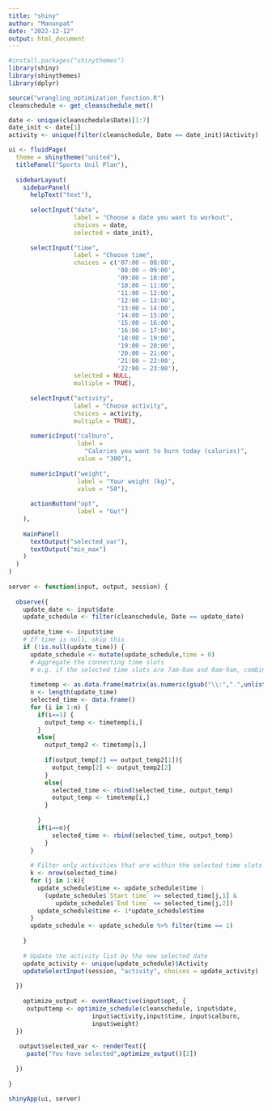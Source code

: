 ```yaml
---
title: "shiny"
author: "Manunpat"
date: "2022-12-12"
output: html_document
---
```


```r
#install.packages("shinythemes")
library(shiny)
library(shinythemes)
library(dplyr)

source("wrangling_optimization_function.R")
cleanschedule <- get_cleanschedule_met()

date <- unique(cleanschedule$Date)[1:7]
date_init <- date[1]
activity <- unique(filter(cleanschedule, Date == date_init)$Activity)

ui <- fluidPage(
  theme = shinytheme("united"),
  titlePanel("Sports Unil Plan"),
  
  sidebarLayout(
    sidebarPanel(
      helpText("text"),
      
      selectInput("date", 
                  label = "Choose a date you want to workout",
                  choices = date,
                  selected = date_init),
      
      selectInput("time", 
                  label = "Choose time",
                  choices = c('07:00 – 08:00', 
                              '08:00 – 09:00', 
                              '09:00 – 10:00', 
                              '10:00 – 11:00',
                              '11:00 – 12:00', 
                              '12:00 – 13:00', 
                              '13:00 – 14:00',
                              '14:00 – 15:00',
                              '15:00 – 16:00',
                              '16:00 – 17:00',
                              '18:00 – 19:00',
                              '19:00 – 20:00',
                              '20:00 – 21:00',
                              '21:00 – 22:00',
                              '22:00 – 23:00'),
                  selected = NULL,
                  multiple = TRUE),
      
      selectInput("activity", 
                  label = "Choose activity",
                  choices = activity,
                  multiple = TRUE),
      
      numericInput("calburn",
                   label = 
                     "Calories you want to burn today (calories)",
                   value = "300"),
      
      numericInput("weight",
                   label = "Your weight (kg)",
                   value = "50"),
      
      actionButton("opt",
                   label = "Go!")
    ),
    
    mainPanel(
      textOutput("selected_var"),
      textOutput("min_max")
    )
  )
)
 
server <- function(input, output, session) {
  
  observe({
    update_date <- input$date
    update_schedule <- filter(cleanschedule, Date == update_date)
    
    update_time <- input$time
    # If time is null, skip this
    if (!is.null(update_time)) {
      update_schedule <- mutate(update_schedule,time = 0)
      # Aggregate the connecting time slots 
      # e.g. if the selected time slots are 7am-8am and 8am-9am, combine them together into a single timeslot  i.e. 7am-9am
      
      timetemp <- as.data.frame(matrix(as.numeric(gsub("\\:",".",unlist(strsplit(sort(update_time), "–")))),ncol = 2, byrow = TRUE))
      n <- length(update_time)
      selected_time <- data.frame()
      for (i in 1:n) {
        if(i==1) {
          output_temp <- timetemp[i,]
        }
        else{
          output_temp2 <- timetemp[i,]
          
          if(output_temp[2] == output_temp2[1]){
            output_temp[2] <- output_temp2[2]
          }
          else{
            selected_time <- rbind(selected_time, output_temp)
            output_temp <- timetemp[i,]
          }
          
        }
        if(i==n){
            selected_time <- rbind(selected_time, output_temp)
          }
      }
      
      # Filter only activities that are within the selected time slots
      k <- nrow(selected_time)
      for (j in 1:k){
        update_schedule$time <- update_schedule$time | 
          (update_schedule$`Start time` >= selected_time[j,1] &
             update_schedule$`End time` <= selected_time[j,2])
        update_schedule$time <- 1*update_schedule$time
      }
      update_schedule <- update_schedule %>% filter(time == 1) 
  
    }
    
    # Update the activity list by the new selected date
    update_activity <- unique(update_schedule)$Activity
    updateSelectInput(session, "activity", choices = update_activity)
    
  })
  
    optimize_output <- eventReactive(input$opt, {
     outputtemp <- optimize_schedule(cleanschedule, input$date, 
                       input$activity,input$time, input$calburn,
                       input$weight)  
  })
    
   output$selected_var <- renderText({ 
     paste("You have selected",optimize_output()[2])
   
  })
  
}

shinyApp(ui, server)
```


